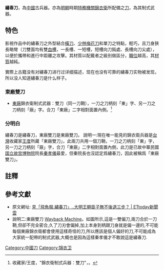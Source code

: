 {{otheruses|subject=錦衣衛的武器|other=2014年中国电影|绣春刀 (电影)}}
{{expand|time=2010-08-02T01:28:26+00:00}}

'''繡春刀'''，為[[中國|中國]]古兵器。亦為[[明朝|明朝]]時期[[特務機關|特務機關]][[錦衣衛|錦衣衛]]所配備之[[刀|刀]]，為其制式武器。

== 特色 ==
影視作品中的繡春刀之外型結合[[橫刀|橫刀]]、[[少林梅花刀|少林梅花刀]]和單刀之特點，輕巧，且刀身狹長略彎（刀雙面均有雙[[血槽|血槽]]，一長槽、一短槽，短槽向刀鈍處、長槽向刀尖處），以便於攜帶和進行中距離之攻擊。其材質以配戴者之級別做區分，[[職位|職位]]越高，其[[材質|材質]]越純。

實際上古籍没有对繡春刀进行过详细描述，现在也没有可靠的繡春刀实物被发现，所以没人知道繡春刀是什么样子。

===東廠雙刀===
*[[东厂|東廠]]錦衣衛制式武器：雙刀（同一刀鞘），一刀之刀柄刻「東」字、另一刀之刀柄刻「廠」字。合刀「東廠」二字相對面置內側。<ref>收藏家/王度，"錦衣衛制式兵器：雙刀"，{{YouTube|1Bh1Emp3kaM|明朝宮廷鬥爭(4/6)：明成祖兇殘 "炮烙"宮女至死(film)}}。</ref>

=== 分明白 ===
繡春刀是繡春刀，東廠雙刀是東廠雙刀。
說明一:現在唯一能見的錦衣衛兵器是[[臺灣|台灣]]收藏家[[王度_(中華民國)|王度]]所藏「東廠雙刀」，此兩刀共用一個刀鞘，一刀之刀柄刻「東」字，另一刀之刀柄刻「廠」字，合刀「東廠」二字相對面置內側，此刀是已故中華民國[[國立故宮博物院|国立故宫博物院]]院長[[秦孝儀|秦孝儀]]最愛，但秦院長也沒認定爲繡春刀，因此被稱爲「東廠雙刀」。

==註釋==
{{Reflist}}

==參考文獻==
{{refbegin}}
*原文網址: [http://www.ettoday.net/news/20140912/400661.htm#ixzz41dEZCo4m 見「飛魚服.繡春刀」..大明王朝臣子無不後退三步？ | ETtoday新聞雲] {{Wayback|url=http://www.ettoday.net/news/20140912/400661.htm#ixzz41dEZCo4m |date=20200215041750 }}
*說明二:東廠雙刀 [https://web.archive.org/web/20160307134653/http://twimg.edgesuite.net//images/twapple/640pix/20080518/RN08/RN08_012.jpg Wayback Machine]。如圖所示,這是一雙偏刀,兩刀合於一刀鞘,但卻不完全密合,久了刀刃會偏掉,加上本身到柄跟刀身就是偏一邊的,不可能每個東廠錦衣衛都會使用這樣奇怪的刀,所以應該是個人偏好的刀,不可能成為大家統一配帶的制式武器,大概也是因為這樣秦孝儀才不敢說這是繡春刀.
{{refend}}

[[Category:中國刀|Category:中國刀]]
[[Category:锦衣卫|Category:锦衣卫]]